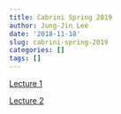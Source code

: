 ```yaml
---
title: Cabrini Spring 2019
author: Jung-Jin Lee
date: '2018-11-18'
slug: cabrini-spring-2019
categories: []
tags: []
---
```


[Lecture 1](/Cabrini_lectures/Cabrini_2019_Lecture_1.html)

[Lecture 2](/Cabrini_lectures/Cabrini_2019_Lecture_2.html)